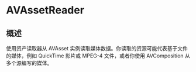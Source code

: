 # AVAssetReader

<ToBePolishedAfterTranslation />

<OriginalSource
  title="AVAssetReader"
  url="https://developer.apple.com/documentation/avfoundation/avassetreader"
  summary="从资产读取媒体数据的对象"
/>

## 概述

使用资产读取器从 AVAsset 实例读取媒体数据。你读取的资源可能代表基于文件的媒体，例如 QuickTime 影片或 MPEG-4 文件，或者你使用 AVComposition 从多个源编写的媒体。
